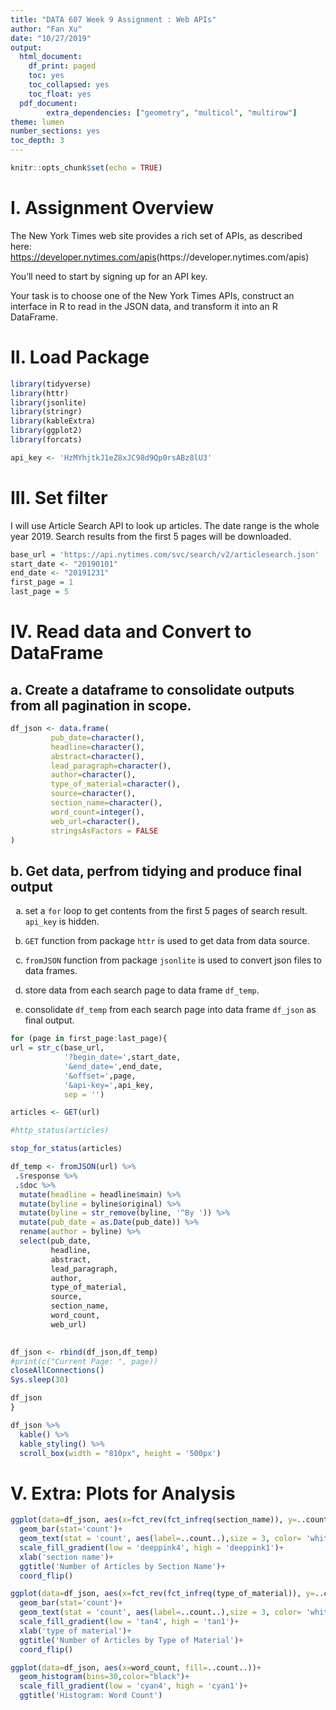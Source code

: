 ---
title: "DATA 607 Week 9 Assignment : Web APIs"
author: "Fan Xu"
date: "10/27/2019"
output:
  html_document:
    df_print: paged
    toc: yes
    toc_collapsed: yes
    toc_float: yes
  pdf_document:
        extra_dependencies: ["geometry", "multicol", "multirow"]
theme: lumen
number_sections: yes
toc_depth: 3
---

```{r setup, include=FALSE}
knitr::opts_chunk$set(echo = TRUE)
```


# I. Assignment Overview

The New York Times web site provides a rich set of APIs, as described here: <https://developer.nytimes.com/apis>(https://developer.nytimes.com/apis) 

You’ll need to start by signing up for an API key. 

Your task is to choose one of the New York Times APIs, construct an interface in R to read in the JSON data, and transform it into an R DataFrame.



# II. Load Package
```{r 0, message=FALSE, warning=FALSE}
library(tidyverse)
library(httr)
library(jsonlite)
library(stringr)
library(kableExtra)
library(ggplot2)
library(forcats)
```


```{r 1, echo=FALSE}
api_key <- 'HzMYhjtkJ1eZ8xJC98d9Qp0rsABz8lU3'

```


# III. Set filter
I will use Article Search API to look up articles. The date range is the whole year 2019. Search results from the first 5 pages will be downloaded.
```{r 2}
base_url = 'https://api.nytimes.com/svc/search/v2/articlesearch.json'
start_date <- "20190101"
end_date <- "20191231"
first_page = 1
last_page = 5

```


# IV. Read data and Convert to DataFrame
## a. Create a dataframe to consolidate outputs from all pagination in scope.
```{r 3}
df_json <- data.frame(
         pub_date=character(),
         headline=character(),
         abstract=character(),
         lead_paragraph=character(),
         author=character(),
         type_of_material=character(),
         source=character(),
         section_name=character(),
         word_count=integer(),
         web_url=character(),
         stringsAsFactors = FALSE
)
```

## b. Get data, perfrom tidying and produce final output
a. set a `for` loop to get contents from the first 5 pages of search result. `api_key` is hidden.

b. `GET` function from package `httr` is used to get data from data source.

c. `fromJSON` function from package `jsonlite` is used to convert json files to data frames.

d. store data from each search page to data frame `df_temp`.

e. consolidate `df_temp` from each search page into data frame `df_json` as final output.
```{r 4}

for (page in first_page:last_page){
url = str_c(base_url, 
            '?begin_date=',start_date,
            '&end_date=',end_date,
            '&offset=',page,
            '&api-key=',api_key,
            sep = '')

articles <- GET(url)

#http_status(articles)

stop_for_status(articles)

df_temp <- fromJSON(url) %>%
 .$response %>%
 .$doc %>%
  mutate(headline = headline$main) %>%
  mutate(byline = byline$original) %>%
  mutate(byline = str_remove(byline, '^By ')) %>%
  mutate(pub_date = as.Date(pub_date)) %>%
  rename(author = byline) %>%
  select(pub_date,
         headline,
         abstract,
         lead_paragraph,
         author,
         type_of_material,
         source,
         section_name,
         word_count,
         web_url)
  

df_json <- rbind(df_json,df_temp)
#print(c("Current Page: ", page))
closeAllConnections()
Sys.sleep(30)

df_json
}
```


```{r 5}
df_json %>%
  kable() %>% 
  kable_styling() %>%
  scroll_box(width = "810px", height = '500px')
```

# V. Extra: Plots for Analysis
```{r 6}
ggplot(data=df_json, aes(x=fct_rev(fct_infreq(section_name)), y=..count.., fill = ..count..))+
  geom_bar(stat='count')+
  geom_text(stat = 'count', aes(label=..count..),size = 3, color= 'white',position = position_stack(vjust = 0.8))+
  scale_fill_gradient(low = 'deeppink4', high = 'deeppink1')+
  xlab('section name')+
  ggtitle('Number of Articles by Section Name')+
  coord_flip()

ggplot(data=df_json, aes(x=fct_rev(fct_infreq(type_of_material)), y=..count.., fill = ..count..))+
  geom_bar(stat='count')+
  geom_text(stat = 'count', aes(label=..count..),size = 3, color= 'white',position = position_stack(vjust = 0.8))+
  scale_fill_gradient(low = 'tan4', high = 'tan1')+
  xlab('type of material')+
  ggtitle('Number of Articles by Type of Material')+
  coord_flip()

ggplot(data=df_json, aes(x=word_count, fill=..count..))+
  geom_histogram(bins=30,color="black")+
  scale_fill_gradient(low = 'cyan4', high = 'cyan1')+
  ggtitle('Histogram: Word Count')
  
  
```